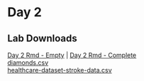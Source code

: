 # Day 2

## Lab Downloads
[Day 2 Rmd - Empty](https://drive.google.com/file/d/1-n4wRfQPD_hUYc0QyYlJdvNurmbuSVHK/view?usp=sharing) | [Day 2 Rmd - Complete](https://drive.google.com/file/d/1bA3Alzt5WV1waCt1MmXFZ3RbOZZYRiVo/view?usp=sharing)  
[diamonds.csv](https://drive.google.com/file/d/1iK0gcxz3R1KptcHSMNbZB0YurTquQoXl/view?usp=sharing)  
[healthcare-dataset-stroke-data.csv](https://drive.google.com/file/d/1CREW9KyTbeG4aufgTYIDdyMCII-nuEHs/view?usp=sharing)  
